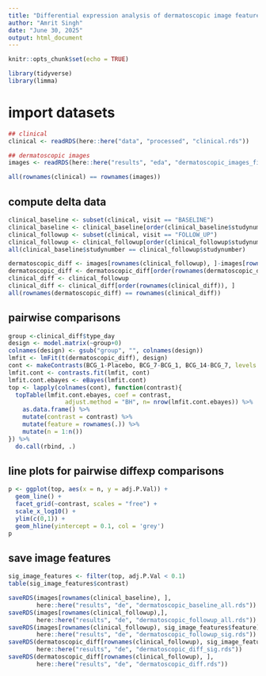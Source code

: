 ```yaml
---
title: "Differential expression analysis of dermatoscopic image features"
author: "Amrit Singh"
date: "June 30, 2025"
output: html_document
---
```


```r
knitr::opts_chunk$set(echo = TRUE)

library(tidyverse)
library(limma)
```

# import datasets

```r
## clinical
clinical <- readRDS(here::here("data", "processed", "clinical.rds"))

## dermatoscopic images
images <- readRDS(here::here("results", "eda", "dermatoscopic_images_filtered.rds"))

all(rownames(clinical) == rownames(images))


```

## compute delta data

```r
clinical_baseline <- subset(clinical, visit == "BASELINE")
clinical_baseline <- clinical_baseline[order(clinical_baseline$studynumber), ]
clinical_followup <- subset(clinical, visit == "FOLLOW_UP")
clinical_followup <- clinical_followup[order(clinical_followup$studynumber), ]
all(clinical_baseline$studynumber == clinical_followup$studynumber)

dermatoscopic_diff <- images[rownames(clinical_followup), ]-images[rownames(clinical_baseline), ]
dermatoscopic_diff <- dermatoscopic_diff[order(rownames(dermatoscopic_diff)), ]
clinical_diff <- clinical_followup
clinical_diff <- clinical_diff[order(rownames(clinical_diff)), ]
all(rownames(dermatoscopic_diff) == rownames(clinical_diff))
```

## pairwise comparisons

```r
group <-clinical_diff$type_day
design <- model.matrix(~group+0)
colnames(design) <- gsub("group", "", colnames(design))
lmfit <- lmFit(t(dermatoscopic_diff), design)
cont <- makeContrasts(BCG_1-Placebo, BCG_7-BCG_1, BCG_14-BCG_7, levels = design)
lmfit.cont <- contrasts.fit(lmfit, cont)
lmfit.cont.ebayes <- eBayes(lmfit.cont)
top <- lapply(colnames(cont), function(contrast){
  topTable(lmfit.cont.ebayes, coef = contrast,
                adjust.method = "BH", n= nrow(lmfit.cont.ebayes)) %>% 
    as.data.frame() %>% 
    mutate(contrast = contrast) %>% 
    mutate(feature = rownames(.)) %>% 
    mutate(n = 1:n())
}) %>% 
  do.call(rbind, .)

```

## line plots for pairwise diffexp comparisons

```r
p <- ggplot(top, aes(x = n, y = adj.P.Val)) +
  geom_line() +
  facet_grid(~contrast, scales = "free") +
  scale_x_log10() +
  ylim(c(0,1)) +
  geom_hline(yintercept = 0.1, col = 'grey')
p
```
## save image features

```r
sig_image_features <- filter(top, adj.P.Val < 0.1)
table(sig_image_features$contrast)

saveRDS(images[rownames(clinical_baseline), ], 
        here::here("results", "de", "dermatoscopic_baseline_all.rds"))
saveRDS(images[rownames(clinical_followup),], 
        here::here("results", "de", "dermatoscopic_followup_all.rds"))
saveRDS(images[rownames(clinical_followup), sig_image_features$feature], 
        here::here("results", "de", "dermatoscopic_followup_sig.rds"))
saveRDS(dermatoscopic_diff[rownames(clinical_followup), sig_image_features$feature], 
        here::here("results", "de", "dermatoscopic_diff_sig.rds"))
saveRDS(dermatoscopic_diff[rownames(clinical_followup), ], 
        here::here("results", "de", "dermatoscopic_diff.rds"))
```


